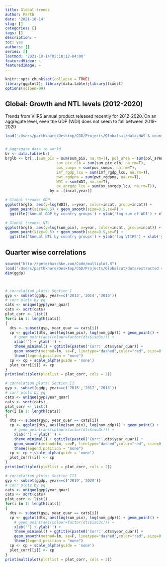 ```yaml
---
title: Global-trends
author: Parth
date: '2021-10-14'
slug: []
categories: []
tags: []
description: ~
toc: yes
authors: []
series: []
lastmod: '2021-10-14T02:10:12-04:00'
featuredVideo: ~
featuredImage: ~
---
```



```r
knitr::opts_chunk$set(collapse = TRUE)
library(ggplot2); library(data.table);library(fixest)
options(scipen=99)
```

## Global: Growth and NTL levels (2012-2020)
Trends from VIIRS annual product released recently for 2012-2020.
On an aggregate level, even the GDP (WDI) does not seem to fall between 2019-2020

```r
load('/Users/parthkhare/Desktop/CGD/Projects/Globalsat/data/HWS & country level/country_year regdata/Ctyr_Jul1_BaseregHML.RData')


# Aggregate data to world
br <- data.table(br)
brglb <- br[,.(sum_pix = sum(sum_pix, na.rm=T), pol_area = sum(pol_area, na.rm=T),
                       sum_pix_clb = sum(sum_pix_clb, na.rm=T), 
                       pos_sumpx = sum(pos_sumpx, na.rm=T),
                       imf_rgdp_lcu = sum(imf_rgdp_lcu, na.rm=T), 
                       pwt_rgdpna = sum(pwt_rgdpna, na.rm=T),
                       WDI = sum(WDI, na.rm=T), 
                       ox_anrgdp_lcu = sum(ox_anrgdp_lcu, na.rm=T)),
                    by = .(incat,year)]

# Global trends: GDP
ggplot(brglb, aes(y=log(WDI), x=year, color=incat, group=incat)) + 
  geom_point(size=0.5) + geom_smooth(size=0.5,se=F) + 
  ggtitle('Annual GDP by country groups') + ylab('log sum of WDI') + xlab('years') 

# Global trends: NTL
ggplot(brglb, aes(y=log(sum_pix), x=year, color=incat, group=incat)) + 
  geom_point(size=0.5) + geom_smooth(size=0.5,se=F) + 
  ggtitle('Annual NTL by country groups') + ylab('log VIIRS') + xlab('years') 
```




## Quarter wise correlations


```r
source("http://peterhaschke.com/Code/multiplot.R")
load('/Users/parthkhare/Desktop/CGD/Projects/Globalsat/data/extracted viirs/compiled global ntl/Global GDP quarter/IMFGDP_VRSmon_q.RData')
dim(ggdp)



# correlation plots: Section I
gyp <- subset(ggdp, year==c('2013','2014','2015'))
# corr plots by yq
cats <- unique(gyp$year_quar)
cats <- sort(cats)
plot_corr <- list()
for(i in 1: length(cats))
{
  dts <- subset(gyp, year_quar == cats[i])
  cp <- ggplot(dts, aes(log(sum_pix), log(nom_gdp))) + geom_point() +
    # geom_point(aes(colour=factor(dts$iso3c))) +
    xlab('') + ylab('') +
    theme_minimal() + ggtitle(paste0('Corr:',dts$year_quar)) +
    geom_smooth(method=lm, se=F, linetype="dashed",color="red", size=0.5) +
    theme(legend.position = "none")
  cp <- cp + scale_alpha(guide = 'none')
  plot_corr[[i]] <- cp
}
print(multiplot(plotlist = plot_corr, cols = 2))

# correlation plots: Section II
gyp <- subset(ggdp, year==c('2016','2017','2018'))
# corr plots by yq
cats <- unique(gyp$year_quar)
cats <- sort(cats)
plot_corr <- list()
for(i in 1: length(cats))
{
  dts <- subset(gyp, year_quar == cats[i])
  cp <- ggplot(dts, aes(log(sum_pix), log(nom_gdp))) + geom_point() +
    # geom_point(aes(colour=factor(dts$iso3c))) +
    xlab('') + ylab('') +
    theme_minimal() + ggtitle(paste0('Corr:',dts$year_quar)) +
    geom_smooth(method=lm, se=F, linetype="dashed",color="red", size=0.5) +
    theme(legend.position = "none")
  cp <- cp + scale_alpha(guide = 'none')
  plot_corr[[i]] <- cp
}
print(multiplot(plotlist = plot_corr, cols = 2))

# correlation plots: Section III
gyp <- subset(ggdp, year==c('2019','2020'))
# corr plots by yq
cats <- unique(gyp$year_quar)
cats <- sort(cats)
plot_corr <- list()
for(i in 1: length(cats))
{
  dts <- subset(gyp, year_quar == cats[i])
  cp <- ggplot(dts, aes(log(sum_pix), log(nom_gdp))) + geom_point() +
    # geom_point(aes(colour=factor(dts$iso3c))) +
    xlab('') + ylab('') +
    theme_minimal() + ggtitle(paste0('Corr:',dts$year_quar)) +
    geom_smooth(method=lm, se=F, linetype="dashed",color="red", size=0.5) +
    theme(legend.position = "none")
  cp <- cp + scale_alpha(guide = 'none')
  plot_corr[[i]] <- cp
}
print(multiplot(plotlist = plot_corr, cols = 2))

```




